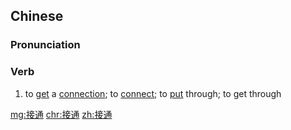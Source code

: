 ==Chinese==
{{zh-forms}}

===Pronunciation===
{{zh-pron
|m=jiētōng
|c=zip3 tung1
|mn=chiap-thong
|cat=v
}}

===Verb===
{{zh-verb}}

# to [[get]] a [[connection]]; to [[connect]]; to [[put]] through; to get through

[[mg:接通]]
[[chr:接通]]
[[zh:接通]]
